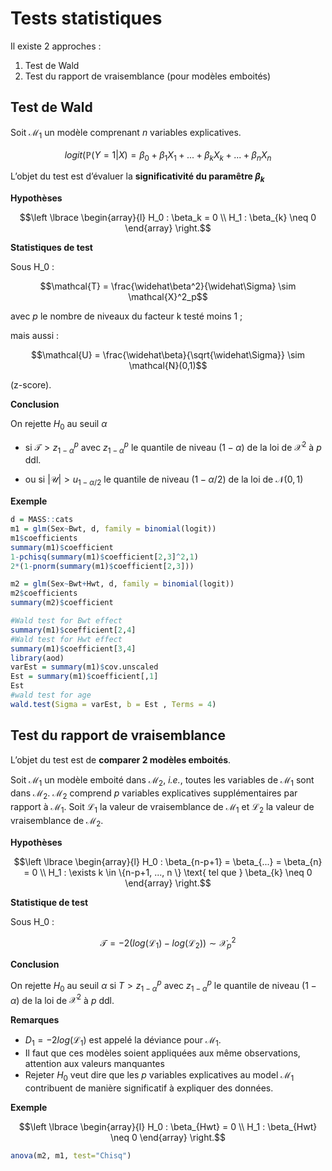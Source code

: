 # Tests statistiques

Il existe 2 approches :

1. Test de Wald
2. Test du rapport de vraisemblance (pour modèles emboités)


[//]: # Test du score (peu utilisé, pas vu ici)



## Test de Wald 



Soit $\mathcal{M}_1$ un modèle comprenant $n$ variables explicatives.

$$logit(\mathbb{P}(Y=1|X) = \beta_0 + \beta_1 X_1 + ... + \beta_k X_k + ... + \beta_n X_n$$

L’objet du test est d’évaluer la  **significativité du paramêtre $\beta_k$**

**Hypothèses**

$$\left  \lbrace
\begin{array}{l}
H_0 : \beta_k = 0 \\
H_1 : \beta_{k} \neq 0 
\end{array}
\right.$$

**Statistiques de test**

Sous H_0 : 
 
$$\mathcal{T} = \frac{\widehat\beta^2}{\widehat\Sigma} \sim \mathcal{X}^2_p$$


avec $p$ le nombre de niveaux du facteur k testé moins 1 ; 

mais aussi :

$$\mathcal{U} = \frac{\widehat\beta}{\sqrt{\widehat\Sigma}} \sim \mathcal{N}(0,1)$$

(z-score).


**Conclusion**



On rejette $H_0$ au seuil $\alpha$ 

  - si $\mathcal{T}>z^p_{1-\alpha}$ avec $z^p_{1-\alpha}$ le quantile de niveau $(1-\alpha)$ de la loi de $\mathcal{X}^2$ à $p$ ddl.

  - ou si $| \mathcal{U} | > u_{1-\alpha/2}$ le quantile de niveau $(1-\alpha/2)$ de la loi de $\mathcal{N}(0,1)$  


  
**Exemple**


```r
d = MASS::cats
m1 = glm(Sex~Bwt, d, family = binomial(logit))
m1$coefficients
summary(m1)$coefficient
1-pchisq(summary(m1)$coefficient[2,3]^2,1)
2*(1-pnorm(summary(m1)$coefficient[2,3]))

m2 = glm(Sex~Bwt+Hwt, d, family = binomial(logit))
m2$coefficients
summary(m2)$coefficient
```

```r
#Wald test for Bwt effect
summary(m1)$coefficient[2,4]
#Wald test for Hwt effect
summary(m1)$coefficient[3,4]
library(aod)
varEst = summary(m1)$cov.unscaled
Est = summary(m1)$coefficient[,1]
Est
#wald test for age
wald.test(Sigma = varEst, b = Est , Terms = 4)
```



















## Test du rapport de vraisemblance

L’objet du test est de **comparer 2 modèles emboités**.

Soit $\mathcal{M}_1$ un modèle emboité dans $\mathcal{M}_2$, *i.e.*, toutes les variables de $\mathcal{M}_1$ sont dans $\mathcal{M}_2$.
$\mathcal{M}_2$ comprend $p$ variables explicatives supplémentaires par rapport à $\mathcal{M}_1$. 
Soit $\mathcal{L}_1$ la valeur de vraisemblance de $\mathcal{M}_1$ et $\mathcal{L}_2$ la valeur de vraisemblance de $\mathcal{M}_2$. 

**Hypothèses**

$$\left  \lbrace
\begin{array}{l}
H_0 : \beta_{n-p+1} = \beta_{...} = \beta_{n} = 0 \\
H_1 : \exists k \in \{n-p+1, ..., n \} \text{ tel que } \beta_{k} \neq 0 
\end{array}
\right.$$

**Statistique de test**

Sous H_0 : 

$$\mathcal{T} = -2(log(\mathcal{L}_1) - log(\mathcal{L}_2)) \sim \mathcal{X}^2_p$$

**Conclusion**

On rejette $H_0$ au seuil $\alpha$ si $T>z^p_{1-\alpha}$ avec $z^p_{1-\alpha}$ le quantile de niveau $(1-\alpha)$ de la loi de $\mathcal{X}^2$ à $p$ ddl.



**Remarques**

  - $D_1= - 2 log(\mathcal{L}_1)$ est appelé la déviance pour $\mathcal{M}_1$.
  - Il faut que ces modèles soient appliquées aux même observations, attention aux valeurs manquantes
  - Rejeter $H_0$ veut dire que les $p$ variables explicatives au model $\mathcal{M}_1$ contribuent de manière significatif à expliquer des données.
  
**Exemple**

$$\left  \lbrace
\begin{array}{l}
H_0 : \beta_{Hwt} = 0 \\
H_1 : \beta_{Hwt} \neq 0 
\end{array}
\right.$$

```r
anova(m2, m1, test="Chisq")
```







